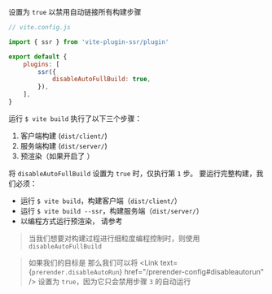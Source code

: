 
设置为 `true` 以禁用自动链接所有构建步骤

```js
// vite.config.js

import { ssr } from 'vite-plugin-ssr/plugin'

export default {
	plugins: [
		ssr({
			disableAutoFullBuild: true,
		}),
	],
}
```

运行 `$ vite build` 执行了以下三个步骤：

1.  客户端构建 (`dist/client/`)
2.  服务端构建 (`dist/server/`)
3.  预渲染（如果开启了 <Link text="预渲染" href="/pre-rendering" />）

将 `disableAutoFullBuild` 设置为 `true` 时，仅执行第 `1` 步。 要运行完整构建，我们必须：

- 运行 `$ vite build`，构建客户端（`dist/client/`）
- 运行 `$ vite build --ssr`，构建服务端（`dist/server/`）
- 以编程方式运行预渲染， 请参考 <Link href="/prerender-programmatic" />

> 当我们想要对构建过程进行细粒度编程控制时，则使用 `disableAutoFullBuild`

> 如果我们的目标是 <Link text="以编程方式预渲染" href="/prerender-programmatic" />
> 那么我们可以将 <Link text={<code>prerender.disableAutoRun</code>} href="/prerender-config#disableautorun" /> 设置为 `true`，因为它只会禁用步骤 `3` 的自动运行
